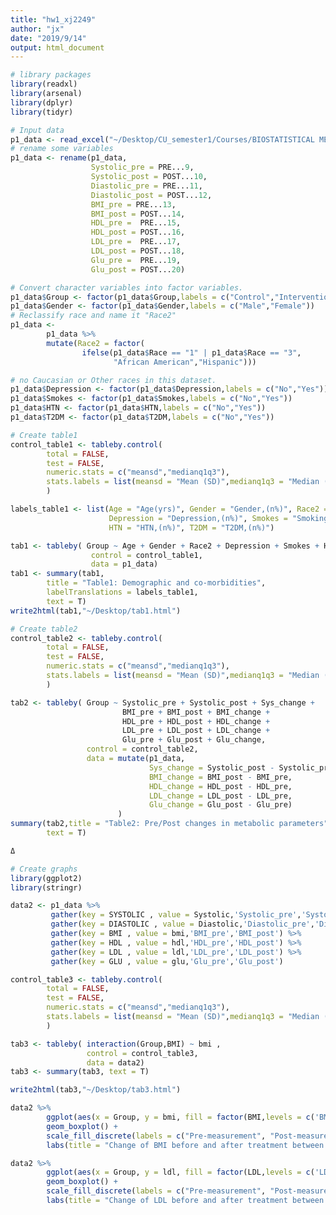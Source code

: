 ```yaml
---
title: "hw1_xj2249"
author: "jx"
date: "2019/9/14"
output: html_document
---
```


```r

# library packages
library(readxl)
library(arsenal)
library(dplyr)
library(tidyr)

# Input data
p1_data <- read_excel("~/Desktop/CU_semester1/Courses/BIOSTATISTICAL METHODS I/hw/HW 1/Exercise.xlsx",skip = 1)
# rename some variables
p1_data <- rename(p1_data,
                  Systolic_pre = PRE...9,
                  Systolic_post = POST...10,
                  Diastolic_pre = PRE...11,
                  Diastolic_post = POST...12,
                  BMI_pre = PRE...13,
                  BMI_post = POST...14,
                  HDL_pre =  PRE...15,
                  HDL_post = POST...16,
                  LDL_pre =  PRE...17,
                  LDL_post = POST...18,
                  Glu_pre =  PRE...19,
                  Glu_post = POST...20)

# Convert character variables into factor variables. 
p1_data$Group <- factor(p1_data$Group,labels = c("Control","Intervention"))
p1_data$Gender <- factor(p1_data$Gender,labels = c("Male","Female"))
# Reclassify race and name it "Race2"
p1_data <- 
        p1_data %>% 
        mutate(Race2 = factor(
                ifelse(p1_data$Race == "1" | p1_data$Race == "3",
                       "African American","Hispanic")))

# no Caucasian or Other races in this dataset.
p1_data$Depression <- factor(p1_data$Depression,labels = c("No","Yes"))
p1_data$Smokes <- factor(p1_data$Smokes,labels = c("No","Yes"))
p1_data$HTN <- factor(p1_data$HTN,labels = c("No","Yes"))
p1_data$T2DM <- factor(p1_data$T2DM,labels = c("No","Yes"))

# Create table1
control_table1 <- tableby.control(
        total = FALSE,
        test = FALSE,
        numeric.stats = c("meansd","medianq1q3"),
        stats.labels = list(meansd = "Mean (SD)",medianq1q3 = "Median (Q1, Q3)"),
        ) 

labels_table1 <- list(Age = "Age(yrs)", Gender = "Gender,(n%)", Race2 = "Race,(n%)",
                      Depression = "Depression,(n%)", Smokes = "Smoking,(n%)",
                      HTN = "HTN,(n%)", T2DM = "T2DM,(n%)")

tab1 <- tableby( Group ~ Age + Gender + Race2 + Depression + Smokes + HTN + T2DM ,
                  control = control_table1,
                  data = p1_data)
tab1 <- summary(tab1,
        title = "Table1: Demographic and co-morbidities", 
        labelTranslations = labels_table1,
        text = T)
write2html(tab1,"~/Desktop/tab1.html")
```


```r
# Create table2
control_table2 <- tableby.control(
        total = FALSE,
        test = FALSE,
        numeric.stats = c("meansd","medianq1q3"),
        stats.labels = list(meansd = "Mean (SD)",medianq1q3 = "Median (Q1, Q3)"),
        ) 

tab2 <- tableby( Group ~ Systolic_pre + Systolic_post + Sys_change + 
                         BMI_pre + BMI_post + BMI_change +
                         HDL_pre + HDL_post + HDL_change +
                         LDL_pre + LDL_post + LDL_change +
                         Glu_pre + Glu_post + Glu_change,
                 control = control_table2,
                 data = mutate(p1_data,
                               Sys_change = Systolic_post - Systolic_pre,
                               BMI_change = BMI_post - BMI_pre,
                               HDL_change = HDL_post - HDL_pre,
                               LDL_change = LDL_post - LDL_pre,
                               Glu_change = Glu_post - Glu_pre)
                        )
summary(tab2,title = "Table2: Pre/Post changes in metabolic parameters", 
        text = T)

Δ

```

```r
# Create graphs
library(ggplot2)
library(stringr)

data2 <- p1_data %>%
         gather(key = SYSTOLIC , value = Systolic,'Systolic_pre','Systolic_post') %>% 
         gather(key = DIASTOLIC , value = Diastolic,'Diastolic_pre','Diastolic_post') %>% 
         gather(key = BMI , value = bmi,'BMI_pre','BMI_post') %>% 
         gather(key = HDL , value = hdl,'HDL_pre','HDL_post') %>% 
         gather(key = LDL , value = ldl,'LDL_pre','LDL_post') %>% 
         gather(key = GLU , value = glu,'Glu_pre','Glu_post') 

control_table3 <- tableby.control(
        total = FALSE,
        test = FALSE,
        numeric.stats = c("meansd","medianq1q3"),
        stats.labels = list(meansd = "Mean (SD)",medianq1q3 = "Median (Q1, Q3)"),
        ) 

tab3 <- tableby( interaction(Group,BMI) ~ bmi ,
                 control = control_table3,
                 data = data2)
tab3 <- summary(tab3, text = T)

write2html(tab3,"~/Desktop/tab3.html")

data2 %>% 
        ggplot(aes(x = Group, y = bmi, fill = factor(BMI,levels = c('BMI_pre','BMI_post')))) + 
        geom_boxplot() + 
        scale_fill_discrete(labels = c("Pre-measurement", "Post-measurement")) + 
        labs(title = "Change of BMI before and after treatment between groups",y = "BMI" ,fill = "")

data2 %>% 
        ggplot(aes(x = Group, y = ldl, fill = factor(LDL,levels = c('LDL_pre','LDL_post')))) + 
        geom_boxplot() + 
        scale_fill_discrete(labels = c("Pre-measurement", "Post-measurement")) + 
        labs(title = "Change of LDL before and after treatment between groups",y = "LDL" ,fill = "")




```


